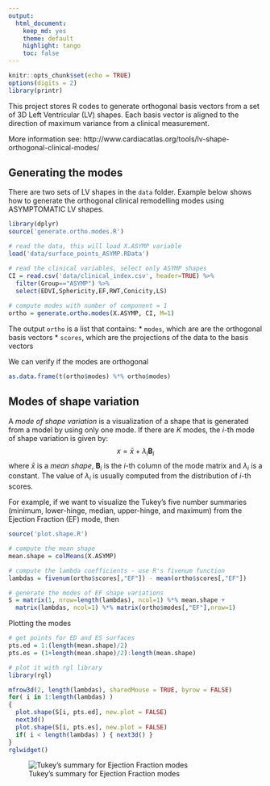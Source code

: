```yaml
---
output: 
  html_document: 
    keep_md: yes
    theme: default
    highlight: tango
    toc: false
---
```


```r
knitr::opts_chunk$set(echo = TRUE)
options(digits = 2)
library(printr)
```

This project stores R codes to generate orthogonal basis vectors from a set of 3D Left Ventricular (LV) shapes. Each basis vector is aligned to the direction of maximum variance from a clinical measurement.

More information see: http://www.cardiacatlas.org/tools/lv-shape-orthogonal-clinical-modes/

## Generating the modes

There are two sets of LV shapes in the `data` folder. Example below shows how to generate the orthogonal clinical remodelling modes using ASYMPTOMATIC LV shapes.

```r
library(dplyr)
source('generate.ortho.modes.R')

# read the data, this will load X.ASYMP variable
load('data/surface_points_ASYMP.RData')

# read the clinical variables, select only ASYMP shapes
CI = read.csv('data/clinical_index.csv', header=TRUE) %>%
  filter(Group=="ASYMP") %>%
  select(EDVI,Sphericity,EF,RWT,Conicity,LS)
  
# compute modes with number of component = 1
ortho = generate.ortho.modes(X.ASYMP, CI, M=1)
```

The output `ortho` is a list that contains:
* `modes`, which are are the orthogonal basis vectors
* `scores`, which are the projections of the data to the basis vectors

We can verify if the modes are orthogonal
```r
as.data.frame(t(ortho$modes) %*% ortho$modes)
```

## Modes of shape variation

A *mode of shape variation* is a visualization of a shape that is generated from a model by using only one mode. If there are $K$ modes, the $i$-th mode of shape variation is given by:
$$
x = \bar{x} + \lambda_i \mathbf{B}_i
$$
where $\bar{x}$ is a *mean shape*, $\mathbf{B}_i$ is the $i$-th column of the mode matrix and $\lambda_i$ is a constant. The value of $\lambda_i$ is usually computed from the distribution of $i$-th scores.

For example, if we want to visualize the Tukey's five number summaries (minimum, lower-hinge, median, upper-hinge, and maximum) from the Ejection Fraction (EF) mode, then
```r
source('plot.shape.R')

# compute the mean shape
mean.shape = colMeans(X.ASYMP)

# compute the lambda coefficients - use R's fivenum function
lambdas = fivenum(ortho$scores[,"EF"]) - mean(ortho$scores[,"EF"])

# generate the modes of EF shape variations
S = matrix(1, nrow=length(lambdas), ncol=1) %*% mean.shape + 
  matrix(lambdas, ncol=1) %*% matrix(ortho$modes[,"EF"],nrow=1)
```

Plotting the modes
```r
# get points for ED and ES surfaces
pts.ed = 1:(length(mean.shape)/2)
pts.es = (1+length(mean.shape)/2):length(mean.shape)

# plot it with rgl library
library(rgl)

mfrow3d(2, length(lambdas), sharedMouse = TRUE, byrow = FALSE)
for( i in 1:length(lambdas) ) 
{
  plot.shape(S[i, pts.ed], new.plot = FALSE)
  next3d()
  plot.shape(S[i, pts.es], new.plot = FALSE)
  if( i < length(lambdas) ) { next3d() }
}
rglwidget()
```

![Tukey's summary for Ejection Fraction modes](fivenum-EF-ASYMP-mode.png)
